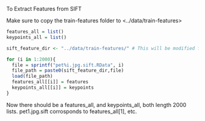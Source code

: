 To Extract Features from SIFT

Make sure to copy the train-features folder to <../data/train-features>

```r
features_all = list()
keypoints_all = list()

sift_feature_dir <- "../data/train-features/" # This will be modified for different data sets.

for (i in 1:2000){
  file = sprintf("pet%i.jpg.sift.RData", i)
  file_path = paste0(sift_feature_dir,file)
  load(file_path)
  features_all[[i]] = features
  keypoints_all[[i]] = keypoints
}
```

Now there should be a features_all, and keypoints_all, both length 2000 lists. pet1.jpg.sift corrosponds to features_all[1], etc.